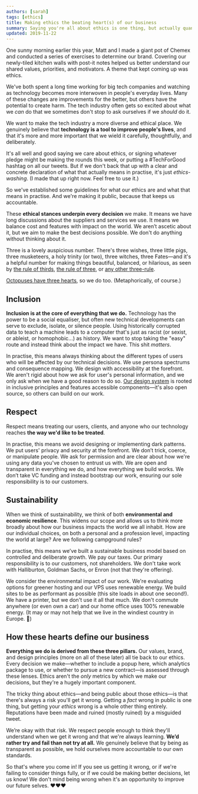 ```yaml
---
authors: [sarah]
tags: [ethics]
title: Making ethics the beating heart(s) of our business
summary: Saying you're all about ethics is one thing, but actually quantifying it and holding yourself accountable is another thing entirely. Let's get specific about what that actually means.
updated: 2019-11-22
---
```



One sunny morning earlier this year, Matt and I made a giant pot of Chemex and conducted a series of exercises to determine our brand. Covering our newly-tiled kitchen walls with post-it notes helped us better understand our shared values, priorities, and motivators. A theme that kept coming up was ethics.

We've both spent a long time working for big tech companies and watching as technology becomes more interwoven in people's everyday lives. Many of these changes are improvements for the better, but others have the potential to create harm. The tech industry often gets so excited about what we *can* do that we sometimes don't stop to ask ourselves if we *should* do it.

We want to make the tech industry a more diverse and ethical place. We genuinely believe that **technology is a tool to improve people's lives**, and that it's more and more important that we wield it carefully, thoughtfully, and deliberately.

It's all well and good saying we care about ethics, or signing whatever pledge might be making the rounds this week, or putting a #TechForGood hashtag on all our tweets. But if we don't back that up with a clear and concrete declaration of what that actually means in practise, it's just *ethics-washing*. (I made that up right now. Feel free to use it.)

So we've established some guidelines for what our ethics are and what that means in practise. And we're making it public, because that keeps us accountable.

These **ethical stances underpin every decision** we make. It means we have long discussions about the suppliers and services we use. It means we balance cost and features with impact on the world. We aren’t ascetic about it, but we aim to make the best decisions possible. We don't do anything without thinking about it.

Three is a lovely auspicious number. There's three wishes, three little pigs, three musketeers, a holy trinity (or two), three witches, three Fates—and it's a helpful number for making things beautiful, balanced, or hilarious, as seen by [the rule of thirds](https://en.wikipedia.org/wiki/Rule_of_thirds), [the rule of three](https://en.wikipedia.org/wiki/Rule_of_three_(writing)), or [any other three-rule](https://en.wikipedia.org/wiki/Rule_of_three).

[Octopuses have three hearts](https://funfactsaboutoctopus.es/three-hearts), so we do too. (Metaphorically, of course.)

<VisuallyHidden>

## Inclusion
</VisuallyHidden>

<DecorativeImage alt="Inclusion" image="ethicalheart-inclusion@2x.png" />

**Inclusion is at the core of everything that we do.** Technology has the power to be a social equaliser, but often new technical developments can serve to exclude, isolate, or silence people. Using historically corrupted data to teach a machine leads to a computer that's just as racist (or sexist, or ableist, or homophobic...) as history. We want to stop taking the "easy" route and instead think about the impact we have. This shit *matters*.

In practise, this means always thinking about the different types of users who will be affected by our technical decisions. We use persona spectrums and consequence mapping. We design with accessibility at the forefront. We aren't rigid about how we ask for user's personal information, and we only ask when we have a good reason to do so. [Our design system](https://nautilus.octopusthink.com/) is rooted in inclusive principles and features accessible components—it's also open source, so others can build on our work.

<VisuallyHidden>

## Respect
</VisuallyHidden>

<DecorativeImage alt="Respect" image="ethicalheart-respect@2x.png" />

Respect means treating our users, clients, and anyone who our technology reaches **the way we'd like to be treated**.

In practise, this means we avoid designing or implementing dark patterns. We put users' privacy and security at the forefront. We don’t trick, coerce, or manipulate people. We ask for permission and are clear about how we're using any data you've chosen to entrust us with. We are open and transparent in everything we do, and how everything we build works. We don’t take VC funding and instead bootstrap our work, ensuring our sole responsibility is to our customers.

<VisuallyHidden>

## Sustainability
</VisuallyHidden>

<DecorativeImage alt="Sustainability" image="ethicalheart-sustainability@2x.png" />

When we think of sustainability, we think of both **environmental and economic resilience**. This widens our scope and allows us to think more broadly about how our business impacts the world we all inhabit.  How are our individual choices, on both a personal and a profession level, impacting the world at large? Are we following campground rules?

In practise, this means we’ve built a sustainable business model based on controlled and deliberate growth. We pay our taxes. Our primary responsibility is to our customers, not shareholders. We don't take work with Halliburton, Goldman Sachs, or Enron (not that they're offering).

We consider the environmental impact of our work. We're evaluating options for greener hosting and our VPS uses renewable energy. We build sites to be as performant as possible (this site loads in about one second!). We have a printer, but we don't use it all that much. We don't commute anywhere (or even own a car) and our home office uses 100% renewable energy. (It may or may not help that we live in the windiest country in Europe. 🏴󠁧󠁢󠁳󠁣󠁴󠁿)

## How these hearts define our business

**Everything we do is derived from these three pillars.** Our values, brand, and design principles (more on all of these later) all tie back to our ethics. Every decision we make—whether to include a popup here, which analytics package to use, or whether to pursue a new contract—is assessed through these lenses. Ethics aren't the *only* metrics by which we make our decisions, but they're a hugely important component.

The tricky thing about ethics—and being public about those ethics—is that there's always a risk you'll get it wrong. Getting a *fact* wrong in public is one thing, but getting your *ethics* wrong is a whole other thing entirely. Reputations have been made and ruined (mostly ruined) by a misguided tweet.

We’re okay with that risk. We respect people enough to think they'll understand when we get it wrong and that we're always learning. **We’d rather try and fail than not try at all.** We genuinely believe that by being as transparent as possible, we hold ourselves more accountable to our own standards.

So that's where you come in! If you see us getting it wrong, or if we're failing to consider things fully, or if we could be making better decisions, let us know! We don't mind being wrong when it's an opportunity to improve our future selves. ❤️❤️❤️
